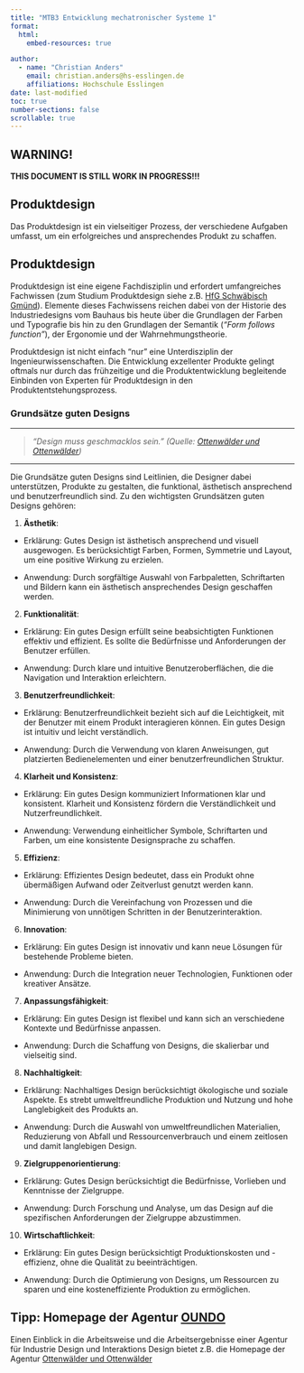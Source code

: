 ```yaml
---
title: "MTB3 Entwicklung mechatronischer Systeme 1"
format:
  html:
    embed-resources: true

author:
  - name: "Christian Anders"
    email: christian.anders@hs-esslingen.de
    affiliations: Hochschule Esslingen
date: last-modified
toc: true
number-sections: false
scrollable: true
---
```


::: {.callout-warning}
## WARNING!
**THIS DOCUMENT IS STILL WORK IN PROGRESS!!!**
:::

<!-- -------------------------------------------------------------------------

                       Produktdesign

-------------------------------------------------------------------------- -->


## Produktdesign
Das Produktdesign ist ein vielseitiger Prozess, der verschiedene Aufgaben umfasst, um ein erfolgreiches und ansprechendes Produkt zu schaffen. 


::: {.callout-caution}
## Produktdesign
Produktdesign ist eine eigene Fachdisziplin und erfordert umfangreiches Fachwissen (zum Studium Produktdesign siehe z.B. [HfG Schwäbisch Gmünd](https://www.hfg-gmuend.de/)). Elemente dieses Fachwissens reichen dabei von der Historie des Industriedesigns vom Bauhaus bis heute über die Grundlagen der Farben und Typografie bis hin zu den Grundlagen der Semantik (*"Form follows function"*), der Ergonomie und der Wahrnehmungstheorie. 

Produktdesign ist nicht einfach "nur" eine Unterdisziplin der Ingenieurwissenschaften. Die Entwicklung exzellenter Produkte gelingt oftmals nur durch das frühzeitige und die Produktentwicklung begleitende Einbinden von Experten für Produktdesign in den Produktentstehungsprozess.
:::

<!--
### Aufgaben des Produktdesigns:

1. Recherche und Analyse:

- Erforschung des Marktes, der Zielgruppe und der Konkurrenz.
- Analyse von Trends und Technologien im Zusammenhang mit dem Produkt.

2. Definition des Designs und Ziele:

- Festlegung der Designziele und -anforderungen in Zusammenarbeit mit dem Kunden und anderen Stakeholdern.
- Entwicklung einer klaren Designrichtung und -philosophie.

3. Ideenfindung und Konzeptentwicklung:

- Generierung von kreativen Ideen und Konzepten für das Produkt.
- Erstellung von Skizzen, Prototypen oder Modellen, um verschiedene Konzepte zu visualisieren.

4. Material- und Technologieauswahl:

- Auswahl von geeigneten Materialien und Technologien, die den funktionalen und ästhetischen Anforderungen des Produkts entsprechen.

5. Ergonomie und Benutzerfreundlichkeit:

- Sicherstellung, dass das Design die ergonomischen Bedürfnisse der Benutzer erfüllt.
- Integration von Benutzerfreundlichkeit und intuitivem Design.

6. Farb- und Formgestaltung:

- Entwicklung einer ansprechenden Farbpalette und Formgebung, die zur Markenidentität und den ästhetischen Präferenzen der Zielgruppe passt.

7. Prototyping und Testing:

- Erstellung von Prototypen, um das Design in der realen Welt zu testen.
- Sammeln von Feedback und Durchführung von Iterationen, um das Design zu verbessern.

8. Nachhaltigkeit und Umweltverträglichkeit:

- Berücksichtigung von Umweltaspekten und Integration von nachhaltigen Materialien und Herstellungsprozessen, wenn möglich.

9. Kosten- und Produktionsüberlegungen:

- Berücksichtigung von Budgetbeschränkungen und Optimierung des Designs für eine kosteneffiziente Produktion.

10. Kommunikation mit Herstellern:

- Zusammenarbeit mit Herstellern, um sicherzustellen, dass das Design problemlos produziert werden kann.
- Klärung von technischen Details und Anpassung des Designs nach den Produktionsanforderungen.

11. Markteinführung und Vermarktung:

- Entwicklung von Marketingmaterialien und Präsentationen.
- Unterstützung bei der Markteinführung des Produkts.

Diese Aufgaben können je nach Art des Produkts, der Branche und den spezifischen Anforderungen variieren. Ein ganzheitlicher Ansatz, der Kreativität, Funktionalität, Benutzerfreundlichkeit und wirtschaftliche Realisierbarkeit berücksichtigt, ist jedoch entscheidend für den Erfolg beim Produktdesign.
-->


<!--
#### GUTES DESIGN vs. SCHLECHTES DESIGN
Gutes Design unterscheidet sich von schlechtem Design durch eine Vielzahl von Faktoren, die sowohl funktionale als auch ästhetische Aspekte umfassen. Hier sind einige Schlüsselunterschiede:

1\. \*\*Funktionalität:\*\*

`   `- \*Gutes Design:\* Erfüllt die beabsichtigten Funktionen effektiv und benutzerfreundlich. Es berücksichtigt die Bedürfnisse der Benutzer und optimiert die Benutzererfahrung.

`   `- \*Schlechtes Design:\* Kann zu Verwirrung, Frustration oder ineffizienter Nutzung führen. Vernachlässigt die Benutzerfreundlichkeit und erfüllt möglicherweise nicht die Anforderungen.

2\. \*\*Ästhetik:\*\*

`   `- \*Gutes Design:\* Ist ästhetisch ansprechend und visuell ausgewogen. Berücksichtigt Farben, Formen und Layouts, um eine positive Wirkung zu erzielen.

`   `- \*Schlechtes Design:\* Kann unansehnlich oder inkohärent sein, was dazu führt, dass es weniger attraktiv oder professionell wirkt.

3\. \*\*Benutzerfreundlichkeit:\*\*

`   `- \*Gutes Design:\* Ist intuitiv und leicht verständlich. Benutzer können das Produkt ohne umständliche Anweisungen oder Schwierigkeiten verwenden.

`   `- \*Schlechtes Design:\* Erfordert möglicherweise erhebliche Anstrengungen, um zu verstehen oder zu verwenden. Es könnte Benutzerfrustration verursachen.

4\. \*\*Klarheit und Konsistenz:\*\*

`   `- \*Gutes Design:\* Kommuniziert Informationen klar und konsistent. Benutzt klare Symbole, Schriften und Designsprache.

`   `- \*Schlechtes Design:\* Kann durch inkonsistente Elemente oder unklare Informationen Verwirrung stiften.

5\. \*\*Innovation:\*\*

`   `- \*Gutes Design:\* Kann innovativ sein und neue Lösungen für bestehende Probleme bieten. Es denkt über den Tellerrand hinaus und integriert möglicherweise neue Technologien oder Ansätze.

`   `- \*Schlechtes Design:\* Kopiert möglicherweise ohne Verbesserungen oder Innovationen, was zu einem Mangel an Alleinstellungsmerkmalen führt.

6\. \*\*Nachhaltigkeit:\*\*

`   `- \*Gutes Design:\* Berücksichtigt ökologische und soziale Aspekte. Es strebt eine umweltfreundliche Produktion und Nutzung an.

`   `- \*Schlechtes Design:\* Kann ökologisch und ethisch bedenklich sein, indem es Ressourcen verschwendet oder soziale Standards nicht einhält.

7\. \*\*Anpassungsfähigkeit:\*\*

`   `- \*Gutes Design:\* Kann sich an verschiedene Kontexte und Bedürfnisse anpassen. Es ist flexibel und vielseitig.

`   `- \*Schlechtes Design:\* Kann unflexibel oder zu spezifisch für einen begrenzten Anwendungsfall sein.

8\. \*\*Zielgruppenorientierung:\*\*

`   `- \*Gutes Design:\* Berücksichtigt die Bedürfnisse, Vorlieben und Kenntnisse der Zielgruppe.

`   `- \*Schlechtes Design:\* Vernachlässigt möglicherweise die tatsächlichen Bedürfnisse der Benutzer.

9\. \*\*Wirtschaftlichkeit:\*\*

`   `- \*Gutes Design:\* Berücksichtigt Produktionskosten und -effizienz, ohne die Qualität zu beeinträchtigen.

`   `- \*Schlechtes Design:\* Kann zu teuer oder unwirtschaftlich sein, ohne einen angemessenen Nutzen zu bieten.

Insgesamt zeichnet sich gutes Design durch eine ausgewogene Kombination von Funktionalität, Ästhetik, Benutzerfreundlichkeit und Innovation aus, während schlechtes Design in der Regel durch Mängel in diesen Bereichen gekennzeichnet ist. Es ist wichtig zu beachten, dass die Beurteilung von Design subjektiv sein kann, aber viele Grundsätze des guten Designs sind universell anerkannt.
-->

### Grundsätze guten Designs

---

> *"Design muss geschmacklos sein." (Quelle: [Ottenwälder und Ottenwälder](https://ottenwaelder.de/))*

--- 

Die Grundsätze guten Designs sind Leitlinien, die Designer dabei unterstützen, Produkte zu gestalten, die funktional, ästhetisch ansprechend und benutzerfreundlich sind. Zu den wichtigsten Grundsätzen guten Designs gehören:

1. **Ästhetik**:

- Erklärung: Gutes Design ist ästhetisch ansprechend und visuell ausgewogen. Es berücksichtigt Farben, Formen, Symmetrie und Layout, um eine positive Wirkung zu erzielen.

- Anwendung: Durch sorgfältige Auswahl von Farbpaletten, Schriftarten und Bildern kann ein ästhetisch ansprechendes Design geschaffen werden.

2. **Funktionalität**:

- Erklärung: Ein gutes Design erfüllt seine beabsichtigten Funktionen effektiv und effizient. Es sollte die Bedürfnisse und Anforderungen der Benutzer erfüllen.

- Anwendung: Durch klare und intuitive Benutzeroberflächen, die die Navigation und Interaktion erleichtern.

3. **Benutzerfreundlichkeit**:

- Erklärung: Benutzerfreundlichkeit bezieht sich auf die Leichtigkeit, mit der Benutzer mit einem Produkt interagieren können. Ein gutes Design ist intuitiv und leicht verständlich.

- Anwendung: Durch die Verwendung von klaren Anweisungen, gut platzierten Bedienelementen und einer benutzerfreundlichen Struktur.

4. **Klarheit und Konsistenz**:

- Erklärung: Ein gutes Design kommuniziert Informationen klar und konsistent. Klarheit und Konsistenz fördern die Verständlichkeit und Nutzerfreundlichkeit.

- Anwendung: Verwendung einheitlicher Symbole, Schriftarten und Farben, um eine konsistente Designsprache zu schaffen.

5. **Effizienz**:

- Erklärung: Effizientes Design bedeutet, dass ein Produkt ohne übermäßigen Aufwand oder Zeitverlust genutzt werden kann.

- Anwendung: Durch die Vereinfachung von Prozessen und die Minimierung von unnötigen Schritten in der Benutzerinteraktion.

6. **Innovation**:

- Erklärung: Ein gutes Design ist innovativ und kann neue Lösungen für bestehende Probleme bieten.

- Anwendung: Durch die Integration neuer Technologien, Funktionen oder kreativer Ansätze.

7. **Anpassungsfähigkeit**:

- Erklärung: Ein gutes Design ist flexibel und kann sich an verschiedene Kontexte und Bedürfnisse anpassen.

- Anwendung: Durch die Schaffung von Designs, die skalierbar und vielseitig sind.

8. **Nachhaltigkeit**:

- Erklärung: Nachhaltiges Design berücksichtigt ökologische und soziale Aspekte. Es strebt umweltfreundliche Produktion und Nutzung und hohe Langlebigkeit des Produkts an.

- Anwendung: Durch die Auswahl von umweltfreundlichen Materialien, Reduzierung von Abfall und Ressourcenverbrauch und einem zeitlosen und damit langlebigen Design.

9. **Zielgruppenorientierung**:

- Erklärung: Gutes Design berücksichtigt die Bedürfnisse, Vorlieben und Kenntnisse der Zielgruppe.

- Anwendung: Durch Forschung und Analyse, um das Design auf die spezifischen Anforderungen der Zielgruppe abzustimmen.

10. **Wirtschaftlichkeit**:

- Erklärung: Ein gutes Design berücksichtigt Produktionskosten und -effizienz, ohne die Qualität zu beeinträchtigen.

- Anwendung: Durch die Optimierung von Designs, um Ressourcen zu sparen und eine kosteneffiziente Produktion zu ermöglichen.


::: {.callout-caution}
## Tipp: Homepage der Agentur [OUNDO](https://ottenwaelder.de/) 
Einen Einblick in die Arbeitsweise und die Arbeitsergebnisse einer Agentur für Industrie Design und Interaktions Design bietet z.B. die Homepage der Agentur [Ottenwälder und Ottenwälder](https://ottenwaelder.de/)
:::
